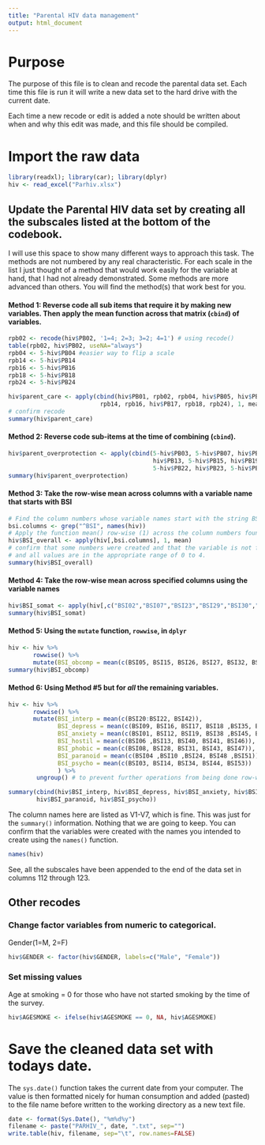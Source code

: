 ```yaml
---
title: "Parental HIV data management"
output: html_document
---
```


# Purpose
The purpose of this file is to clean and recode the parental data set. 
Each time this file is run it will write a new data set to the hard drive
with the current date. 

Each time a new recode or edit is added a note should be written about when and 
why this edit was made, and this file should be compiled. 

# Import the raw data
```r
library(readxl); library(car); library(dplyr)
hiv <- read_excel("Parhiv.xlsx") 
```


## Update the Parental HIV data set by creating all the subscales listed at the bottom of the codebook.
    
I will use this space to show many different ways to approach this task. The methods
are not numbered by any real characteristic. For each scale in the list I just thought 
of a method that would work easily for the variable at hand, that I had not already 
demonstrated. Some methods are more advanced than others. You will find the method(s)
that work best for you. 

#### Method 1: Reverse code all sub items that require it by making new variables. Then apply the mean function across that matrix (`cbind`) of variables. 

```r
rpb02 <- recode(hiv$PB02, '1=4; 2=3; 3=2; 4=1') # using recode()
table(rpb02, hiv$PB02, useNA="always") 
rpb04 <- 5-hiv$PB04 #easier way to flip a scale
rpb14 <- 5-hiv$PB14
rpb16 <- 5-hiv$PB16
rpb18 <- 5-hiv$PB18
rpb24 <- 5-hiv$PB24

hiv$parent_care <- apply(cbind(hiv$PB01, rpb02, rpb04, hiv$PB05, hiv$PB06, hiv$PB11, hiv$PB12, 
                          rpb14, rpb16, hiv$PB17, rpb18, rpb24), 1, mean)
# confirm recode
summary(hiv$parent_care)
```

#### Method 2: Reverse code sub-items at the time of combining (`cbind`). 
```r
hiv$parent_overprotection <- apply(cbind(5-hiv$PB03, 5-hiv$PB07, hiv$PB08, hiv$PB09, hiv$PB10, 
                                         hiv$PB13, 5-hiv$PB15, hiv$PB19, hiv$PB20, 5-hiv$PB21, 
                                         5-hiv$PB22, hiv$PB23, 5-hiv$PB25), 1, mean)
summary(hiv$parent_overprotection)
```

#### Method 3: Take the row-wise mean across columns with a variable name that starts with BSI
```r
# Find the column numbers whose variable names start with the string BSI
bsi.columns <- grep("^BSI", names(hiv))
# Apply the function mean() row-wise (1) across the column numbers found  above. 
hiv$BSI_overall <- apply(hiv[,bsi.columns], 1, mean)
# confirm that some numbers were created and that the variable is not fully missing, 
# and all values are in the appropriate range of 0 to 4. 
summary(hiv$BSI_overall) 
```

#### Method 4: Take the row-wise mean across specified columns using the variable names
```r
hiv$BSI_somat <- apply(hiv[,c("BSI02","BSI07","BSI23","BSI29","BSI30","BSI33","BSI37")], 1, mean)
summary(hiv$BSI_somat)
```

#### Method 5: Using the `mutate` function, `rowwise`, in `dplyr`
```r
hiv <- hiv %>% 
       rowwise() %>% 
       mutate(BSI_obcomp = mean(c(BSI05, BSI15, BSI26, BSI27, BSI32, BSI36)))
summary(hiv$BSI_obcomp)
```


#### Method 6: Using Method #5 but for *all* the remaining variables. 
```r
hiv <- hiv %>% 
       rowwise() %>% 
       mutate(BSI_interp = mean(c(BSI20:BSI22, BSI42)),
              BSI_depress = mean(c(BSI09, BSI16, BSI17, BSI18 ,BSI35, BSI50)),
              BSI_anxiety = mean(c(BSI01, BSI12, BSI19, BSI38 ,BSI45, BSI49)),
              BSI_hostil = mean(c(BSI06 ,BSI13, BSI40, BSI41, BSI46)),
              BSI_phobic = mean(c(BSI08, BSI28, BSI31, BSI43, BSI47)),
              BSI_paranoid = mean(c(BSI04 ,BSI10 ,BSI24, BSI48 ,BSI51)),
              BSI_psycho = mean(c(BSI03, BSI14, BSI34, BSI44, BSI53))
              ) %>% 
        ungroup() # to prevent further operations from being done row-wise

summary(cbind(hiv$BSI_interp, hiv$BSI_depress, hiv$BSI_anxiety, hiv$BSI_hostil, hiv$BSI_phobic, 
        hiv$BSI_paranoid, hiv$BSI_psycho))
```
The column names here are listed as V1-V7, which is fine. This was just for the
`summary()` information. Nothing that we are going to keep. You can confirm that the
variables were created with the names you intended to create using the `names()` function. 

```r
names(hiv)
```
See, all the subscales have been appended to the end of the data set in columns 112 through 123. 

## Other recodes

### Change factor variables from numeric to categorical.
Gender(1=M, 2=F) 
```r
hiv$GENDER <- factor(hiv$GENDER, labels=c("Male", "Female"))
```


### Set missing values
Age at smoking = 0 for those who have not started smoking by the time of the survey.
```r
hiv$AGESMOKE <- ifelse(hiv$AGESMOKE == 0, NA, hiv$AGESMOKE)
```


# Save the cleaned data set with todays date. 
The `sys.date()` function takes the current date from your computer. 
The value is then formatted nicely for human consumption and added (pasted) to
the file name before written to the working directory as a new text file. 

```r
date <- format(Sys.Date(), "%m%d%y")
filename <- paste("PARHIV_", date, ".txt", sep="")
write.table(hiv, filename, sep="\t", row.names=FALSE)
```


